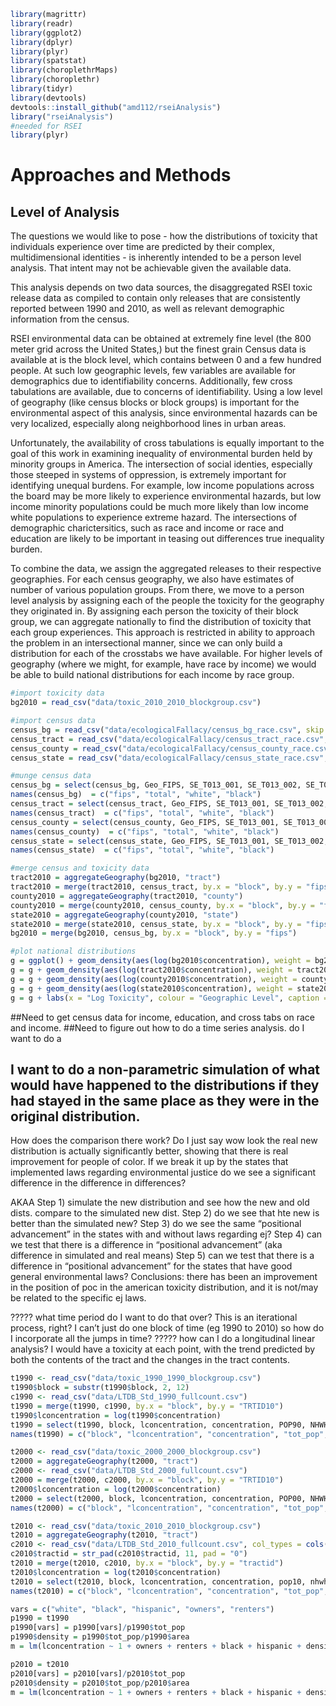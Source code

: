 ```r
library(magrittr)
library(readr)
library(ggplot2)
library(dplyr)
library(plyr)
library(spatstat)
library(choroplethrMaps)
library(choroplethr)
library(tidyr)
library(devtools)
devtools::install_github("amd112/rseiAnalysis")
library("rseiAnalysis")
#needed for RSEI
library(plyr)
```

# Approaches and Methods {#ref-labels}

## Level of Analysis

The questions we would like to pose - how the distributions of toxicity that individuals experience over time are predicted by their complex, multidimensional identities - is inherently intended to be a person level analysis. That intent may not be achievable given the available data. 

This analysis depends on two data sources, the disaggregated RSEI toxic release data as compiled to contain only releases that are consistently reported between 1990 and 2010, as well as relevant demographic information from the census. 

RSEI environmental data can be obtained at extremely fine level (the 800 meter grid across the United States,) but the finest grain Census data is available at is the block level, which contains between 0 and a few hundred people. At such low geographic levels, few variables are available for demographics due to identifiability concerns. Additionally, few cross tabulations are available, due to concerns of identifiability. Using a low level of geography (like census blocks or block groups) is important for the environmental aspect of this analysis, since environmental hazards can be very localized, especially along neighborhood lines in urban areas. 

Unfortunately, the availability of cross tabulations is equally important to the goal of this work in examining inequality of environmental burden held by minority groups in America. The intersection of social identies, especially those steeped in systems of oppression, is extremely important for identifying unequal burdens. For example, low income populations across the board may be more likely to experience environmental hazards, but low income minority populations could be much more likely than low income white populations to experience extreme hazard. The intersections of demographic charictersitics, such as race and income or race and education are likely to be important in teasing out differences true inequality burden. 

To combine the data, we assign the aggregated releases to their respective geographies. For each census geography, we also have estimates of number of various population groups. From there, we move to a person level analysis by assigning each of the people the toxicity for the geography they originated in. By assigning each person the toxicity of their block group, we can aggregate nationally to find the distribution of toxicity that each group experiences. This approach is restricted in ability to approach the problem in an intersectional manner, since we can only build a distribution for each of the crosstabs we have available. For higher levels of geography (where we might, for example, have race by income) we would be able to build national distributions for each income by race group.

```r
#import toxicity data
bg2010 = read_csv("data/toxic_2010_2010_blockgroup.csv")

#import census data
census_bg = read_csv("data/ecologicalFallacy/census_bg_race.csv", skip = 1)
census_tract = read_csv("data/ecologicalFallacy/census_tract_race.csv", skip = 1)
census_county = read_csv("data/ecologicalFallacy/census_county_race.csv", skip = 1)
census_state = read_csv("data/ecologicalFallacy/census_state_race.csv", skip = 1)

#munge census data
census_bg = select(census_bg, Geo_FIPS, SE_T013_001, SE_T013_002, SE_T013_003)
names(census_bg)  = c("fips", "total", "white", "black")
census_tract = select(census_tract, Geo_FIPS, SE_T013_001, SE_T013_002, SE_T013_003)
names(census_tract)  = c("fips", "total", "white", "black")
census_county = select(census_county, Geo_FIPS, SE_T013_001, SE_T013_002, SE_T013_003)
names(census_county)  = c("fips", "total", "white", "black")
census_state = select(census_state, Geo_FIPS, SE_T013_001, SE_T013_002, SE_T013_003)
names(census_state)  = c("fips", "total", "white", "black")

#merge census and toxicity data
tract2010 = aggregateGeography(bg2010, "tract")
tract2010 = merge(tract2010, census_tract, by.x = "block", by.y = "fips")
county2010 = aggregateGeography(tract2010, "county")
county2010 = merge(county2010, census_county, by.x = "block", by.y = "fips")
state2010 = aggregateGeography(county2010, "state")
state2010 = merge(state2010, census_state, by.x = "block", by.y = "fips")
bg2010 = merge(bg2010, census_bg, by.x = "block", by.y = "fips")

#plot national distributions
g = ggplot() + geom_density(aes(log(bg2010$concentration), weight = bg2010$total/sum(bg2010$total), color = "Block Group"), bw = 0.05)
g = g + geom_density(aes(log(tract2010$concentration), weight = tract2010$total/sum(tract2010$total), color = "Tract"), bw = 0.05)
g = g + geom_density(aes(log(county2010$concentration), weight = county2010$total/sum(county2010$total), color = "County"), bw = 0.2)
g = g + geom_density(aes(log(state2010$concentration), weight = state2010$total/sum(state2010$total), color = "State"), bw = 0.35)
g = g + labs(x = "Log Toxicity", colour = "Geographic Level", caption = "(as assigned by different levels of geography)", title = "Distribution of Toxicity for US Population")
```



##Need to get census data for income, education, and cross tabs on race and income. 
##Need to figure out how to do a time series analysis. do I want to do a 

## I want to do a non-parametric simulation of what would have happened to the distributions if they had stayed in the same place as they were in the original distribution. 
How does the comparison there work? Do I just say wow look the real new distribution is actually significantly better, showing that there is real improvement for people of color. If we break it up by the states that implemented laws regarding environmental justice do we see a significant difference in the difference in differences? 

AKAA
Step 1) simulate the new distribution and see how the new and old dists. compare to the simulated new dist. 
Step 2) do we see that hte new is better than the simulated new?
Step 3) do we see the same "positional advancement" in the states with and without laws regarding ej?
Step 4) can we test that there is a difference in "positional advancement" (aka difference in simulated and real means)
Step 5) can we test that there is a difference in "positional advancement" for the states that have good general environmental laws?
Conclusions: there has been an improvement in the position of poc in the american toxicity distribution, and it is not/may be related to the specific ej laws.

????? what time period do I want to do that over? This is an iterational process, right? I can't just do one block of time (eg 1990 to 2010) so how do I incorporate all the jumps in time?
????? how can I do a longitudinal linear analysis? I would have a toxicity at each point, with the trend predicted by both the contents of the tract and the changes in the tract contents. 


```r
t1990 <- read_csv("data/toxic_1990_1990_blockgroup.csv")
t1990$block = substr(t1990$block, 2, 12)
c1990 <- read_csv("data/LTDB_Std_1990_fullcount.csv")
t1990 = merge(t1990, c1990, by.x = "block", by.y = "TRTID10")
t1990$lconcentration = log(t1990$concentration)
t1990 = select(t1990, block, lconcentration, concentration, POP90, NHWHT90, NHBLK90, HISP90, OWN90, RENT90, area)
names(t1990) = c("block", "lconcentration", "concentration", "tot_pop", "white", "black", "hispanic", "owners", "renters", "area")

t2000 <- read_csv("data/toxic_2000_2000_blockgroup.csv")
t2000 = aggregateGeography(t2000, "tract")
c2000 <- read_csv("data/LTDB_Std_2000_fullcount.csv")
t2000 = merge(t2000, c2000, by.x = "block", by.y = "TRTID10")
t2000$lconcentration = log(t2000$concentration)
t2000 = select(t2000, block, lconcentration, concentration, POP00, NHWHT00, NHBLK00, HISP00, OWN00, RENT00, area)
names(t2000) = c("block", "lconcentration", "concentration", "tot_pop", "white", "black", "hispanic", "owners", "renters", "area")

t2010 <- read_csv("data/toxic_2010_2010_blockgroup.csv")
t2010 = aggregateGeography(t2010, "tract")
c2010 <- read_csv("data/LTDB_Std_2010_fullcount.csv", col_types = cols(tractid = col_character()))
c2010$tractid = str_pad(c2010$tractid, 11, pad = "0")
t2010 = merge(t2010, c2010, by.x = "block", by.y = "tractid")
t2010$lconcentration = log(t2010$concentration)
t2010 = select(t2010, block, lconcentration, concentration, pop10, nhwht10, nhblk10, hisp10, own10, rent10, area)
names(t2010) = c("block", "lconcentration", "concentration", "tot_pop", "white", "black", "hispanic", "owners", "renters", "area")
```

```r
vars = c("white", "black", "hispanic", "owners", "renters")
p1990 = t1990
p1990[vars] = p1990[vars]/p1990$tot_pop
p1990$density = p1990$tot_pop/p1990$area
m = lm(lconcentration ~ 1 + owners + renters + black + hispanic + density, data = p1990)

p2010 = t2010
p2010[vars] = p2010[vars]/p2010$tot_pop
p2010$density = p2010$tot_pop/p2010$area
m = lm(lconcentration ~ 1 + owners + renters + black + hispanic + density, data = p2010)
```
